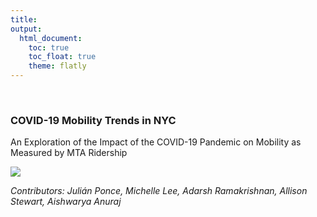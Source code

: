 ```yaml
---
title: 
output: 
  html_document:
    toc: true
    toc_float: true
    theme: flatly
---
```

<br>

### __COVID-19 Mobility Trends in NYC__
An Exploration of the Impact of the COVID-19 Pandemic on Mobility as Measured by MTA Ridership 



![](images/subway_nyc.jpeg)


*Contributors: Julián Ponce, Michelle Lee, Adarsh Ramakrishnan, Allison Stewart, Aishwarya Anuraj*



